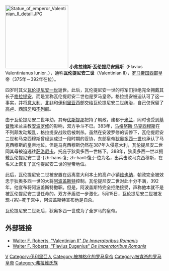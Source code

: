 [[File:Statue_of_emperor_Valentinian_II_detail.JPG|200px]]
'''小弗拉维斯·瓦伦提尼安努斯'''（Flavius Valentinianus Iunior，{{bd|371年||392年|5月15日|catIdx=V}}），通称'''瓦伦提尼安二世'''（Valentinian II），[[罗马帝国|罗马帝国西部]]皇帝（375年－392年在位）。

四岁时其父[[瓦伦提尼安一世|瓦伦提尼安一世]]逝世。此后，瓦伦提尼安一世的将军们拒绝完全拥戴其长子[[格拉提安|格拉提安]]，而是宣称瓦伦提尼安二世也是罗马皇帝。格拉提安被迫认可了这一事实，并将[[意大利|意大利]]、[[北非|北非]]和[[伊利里亚|伊利里亚]]西部交给瓦伦提尼安二世统治，自己仅保留了[[高卢|高卢]]、[[西班牙|西班牙]]和[[不列颠|不列颠]]。

由于瓦伦提尼安二世年幼，其母[[优斯提那|优斯提那]]把持了朝政，建都于[[米兰|米兰]]，同时也受到[[基督教|基督教]]米兰主教[[安波罗修|安波罗修]]的影响，双方争斗不已。383年，[[馬格努斯·馬格西穆斯|马格努斯·马克西穆斯]]在不列颠发动叛乱，格拉提安战败后被刺杀。虽然在安波罗修的调停下，瓦伦提尼安二世和马克西穆斯曾经达成过一段时期的妥协，东部皇帝[[狄奥多西一世|狄奥多西一世]]也承认了马克西穆斯的皇帝地位。但是马克西穆斯仍然在387年入侵意大利，瓦伦提尼安二世同其母被迫逃往[[萨洛尼卡|萨洛尼卡]]，托庇于狄奥多西一世帐下。388年，狄奥多西一世以拥戴瓦伦提尼安二世-{zh-hans:复; zh-hant:復;}-位为名，出兵击败马克西穆斯，在名义上恢复了瓦伦提尼安二世的皇帝地位。

此后，瓦伦提尼安二世被安置在远离意大利本土的高卢小镇[[维也纳_(法国)|维也纳]]，朝政完全被效忠于狄奥多西一世的大将[[阿波盖斯特|阿波盖斯特]]控制。瓦伦提尼安二世对此十分不满，392年，他宣布将阿波盖斯特撤职。但是，阿波盖斯特完全拒绝接受，声称他本就不是被瓦伦提尼安二世任命的。双方矛盾进一步激化，5月15日，瓦伦提尼安二世被发现-{吊}-死于宫中，阿波盖斯特宣布他是自杀。

瓦伦提尼安二世死后，狄奥多西一世成为了全罗马的皇帝。

==外部链接==
{{Commons-inline|Valentinian II}}
* [http://www.roman-emperors.org/valenii.htm Walter F. Roberts, "Valentinian II" ''De Imperatoribus Romanis'' ] {{Wayback|url=http://www.roman-emperors.org/valenii.htm |date=20201127015025 }}
* [http://www.roman-emperors.org/eugene.htm Walter F. Roberts, "Flavius Eugenius" ''De Imperatoribus Romanis'' ] {{Wayback|url=http://www.roman-emperors.org/eugene.htm |date=20101016044841 }}

{{罗马帝国皇帝| 本人=瓦伦提尼安二世| 时间 = 375－392年| 之前=[[瓦伦提尼安一世|瓦伦提尼安一世]]| 之后= [[狄奥多西一世|狄奥多西一世]] | 同时= [[格拉提安|格拉提安]]、[[狄奥多西一世|狄奥多西一世]] }}

{{Authority control}}
[[Category:罗马皇帝|V]]
[[Category:伊利里亞人|Category:伊利里亞人]]
[[Category:被神格化的罗马皇帝|Category:被神格化的罗马皇帝]]
[[Category:被谋杀的罗马皇帝|Category:被谋杀的罗马皇帝]]
[[Category:弗拉维氏族|Category:弗拉维氏族]]